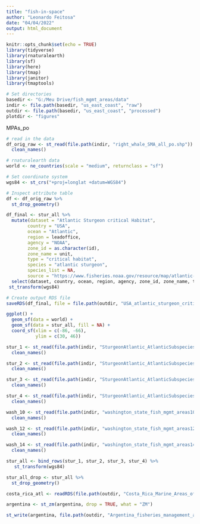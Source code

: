 ```yaml
---
title: "fish-in-space"
author: "Leonardo Feitosa"
date: "04/04/2022"
output: html_document
---
```


```r
knitr::opts_chunk$set(echo = TRUE)
library(tidyverse)
library(rnaturalearth)
library(sf)
library(here)
library(tmap)
library(janitor)
library(tmaptools)
```

```r
# Set directories
basedir <- "G:/Meu Drive/fish_mgmt_areas/data"
indir <- file.path(basedir, "us_east_coast", "raw")
outdir <- file.path(basedir, "us_east_coast", "processed")
plotdir <- "figures"
```

MPAs_po
```r
# read in the data
df_orig_raw <- st_read(file.path(indir, "right_whale_SMA_all_po.shp")) %>% 
  clean_names()

# rnaturalearth data
world <- ne_countries(scale = "medium", returnclass = "sf")
```

```r
# Set coordinate system
wgs84 <- st_crs("+proj=longlat +datum=WGS84")
```

```r
# Inspect attribute table
df <- df_orig_raw %>% 
  st_drop_geometry() 
```

```r
df_final <- stur_all %>%  
  mutate(dataset = "Atlantic Sturgeon critical Habitat",
        country = "USA",
        ocean = "Atlantic",
        region = leadoffice,
        agency = "NOAA",
        zone_id = as.character(id),
        zone_name = unit,
        type = "critical habitat",
        species = "atlantic sturgeon",
        species_list = NA,
        source = "https://www.fisheries.noaa.gov/resource/map/atlantic-sturgeon-critical-habitat-map-and-gis-data") %>% 
  select(dataset, country, ocean, region, agency, zone_id, zone_name, type, species, species_list, source) %>% 
 st_transform(wgs84)
```

```r
# Create output RDS file
saveRDS(df_final, file = file.path(outdir, "USA_atlantic_sturgeon_critical_habitat.Rds"))
```

```r
ggplot() +
  geom_sf(data = world) +
  geom_sf(data = stur_all, fill = NA) +
  coord_sf(xlim = c(-86, -66),
           ylim = c(30, 46)) 
```

```r
stur_1 <- st_read(file.path(indir, "SturgeonAtlantic_AtlanticSubspecies_SouthAtlanticDPS_20170817.shp")) %>% 
  clean_names()   

stur_2 <- st_read(file.path(indir, "SturgeonAtlantic_AtlanticSubspecies_NewYorkBightDPS_20170817.shp")) %>% 
  clean_names()  

stur_3 <- st_read(file.path(indir, "SturgeonAtlantic_AtlanticSubspecies_GulfofMaineDPS_20170817.shp")) %>% 
  clean_names()  

stur_4 <- st_read(file.path(indir, "SturgeonAtlantic_AtlanticSubspecies_CarolinaDPS_20170817.shp")) %>% 
  clean_names()  

wash_10 <- st_read(file.path(indir, "washington_state_fish_mgmt_areas10.shp")) %>% 
  clean_names()  

wash_12 <- st_read(file.path(indir, "washington_state_fish_mgmt_areas12.shp")) %>% 
  clean_names() 

wash_14 <- st_read(file.path(indir, "washington_state_fish_mgmt_areas14.shp")) %>% 
  clean_names()  

stur_all <- bind_rows(stur_1, stur_2, stur_3, stur_4) %>% 
   st_transform(wgs84)

stur_all_drop <- stur_all %>% 
  st_drop_geometry()
```


```r
costa_rica_atl <- readRDS(file.path(outdir, "Costa_Rica_Marine_Areas_of_Responsible_Fishing_Pacific.Rds"))

argentina <- st_zm(argentina, drop = TRUE, what = "ZM")

st_write(argentina, file.path(outdir, "Argentina_fisheries_management_areas.shp"))
```

